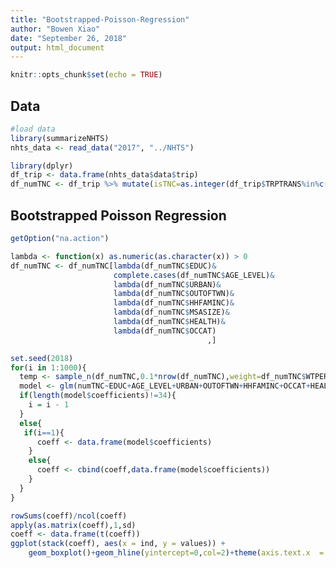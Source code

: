 ```yaml
---
title: "Bootstrapped-Poisson-Regression"
author: "Bowen Xiao"
date: "September 26, 2018"
output: html_document
---
```


```r
knitr::opts_chunk$set(echo = TRUE)
```

## Data

```r
#load data
library(summarizeNHTS)
nhts_data <- read_data("2017", "../NHTS")

library(dplyr)
df_trip <- data.frame(nhts_data$data$trip)
df_numTNC <- df_trip %>% mutate(isTNC=as.integer(df_trip$TRPTRANS%in%c('17','18'))) %>% group_by(HOUSEID,PERSONID) %>% summarise(numTNC=sum(isTNC)) %>% merge(data.frame(nhts_data$weights$person),by=c("HOUSEID","PERSONID")) %>% merge(data.frame(nhts_data$data$person),by=c("HOUSEID","PERSONID")) %>% merge(data.frame(nhts_data$data$household),by=c("HOUSEID"))
```

## Bootstrapped Poisson Regression

```r
getOption("na.action")

lambda <- function(x) as.numeric(as.character(x)) > 0
df_numTNC <- df_numTNC[lambda(df_numTNC$EDUC)&
                       complete.cases(df_numTNC$AGE_LEVEL)&
                       lambda(df_numTNC$URBAN)&
                       lambda(df_numTNC$OUTOFTWN)&
                       lambda(df_numTNC$HHFAMINC)&
                       lambda(df_numTNC$MSASIZE)&
                       lambda(df_numTNC$HEALTH)&
                       lambda(df_numTNC$OCCAT)
                                            ,]

set.seed(2018)
for(i in 1:1000){
  temp <- sample_n(df_numTNC,0.1*nrow(df_numTNC),weight=df_numTNC$WTPERFIN,replace=TRUE)
  model <- glm(numTNC~EDUC+AGE_LEVEL+URBAN+OUTOFTWN+HHFAMINC+OCCAT+HEALTH+MSASIZE,data=temp,family='poisson')
  if(length(model$coefficients)!=34){
    i = i - 1
  }
  else{
   if(i==1){
      coeff <- data.frame(model$coefficients)
    }
    else{
      coeff <- cbind(coeff,data.frame(model$coefficients))
    } 
  }
}

rowSums(coeff)/ncol(coeff)
apply(as.matrix(coeff),1,sd)
coeff <- data.frame(t(coeff))
ggplot(stack(coeff), aes(x = ind, y = values)) +
    geom_boxplot()+geom_hline(yintercept=0,col=2)+theme(axis.text.x  = element_text(angle=90, vjust=0.5))

```